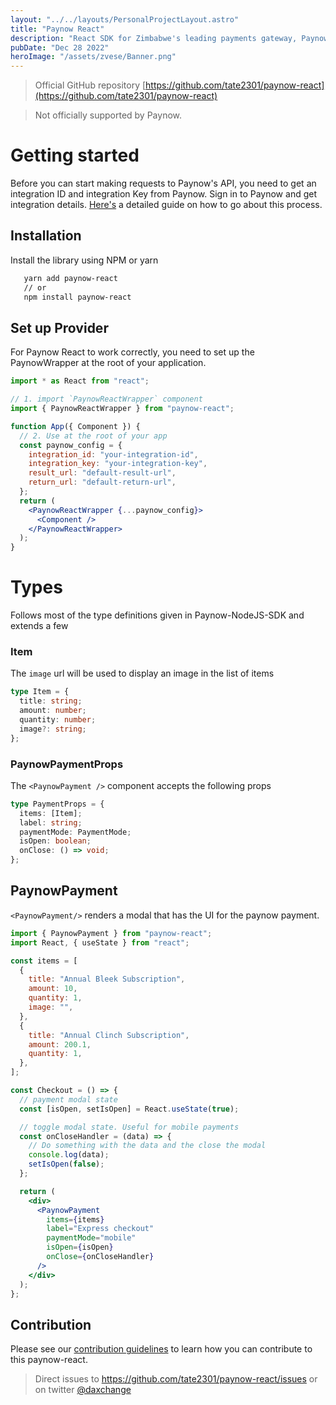 ```yaml
---
layout: "../../layouts/PersonalProjectLayout.astro"
title: "Paynow React"
description: "React SDK for Zimbabwe's leading payments gateway, Paynow."
pubDate: "Dec 28 2022"
heroImage: "/assets/zvese/Banner.png"
---
```


> Official GitHub repository [https://github.com/tate2301/paynow-react](https://github.com/tate2301/paynow-react)

> Not officially supported by Paynow.

# Getting started

Before you can start making requests to Paynow's API, you need to get an integration ID and integration Key from Paynow. Sign in to Paynow and get integration details. [Here's](https://developers.paynow.co.zw/docs/integration_generation.html) a detailed guide on how to go about this process.

## Installation

Install the library using NPM or yarn

```bash
   yarn add paynow-react
   // or
   npm install paynow-react
```

## Set up Provider

For Paynow React to work correctly, you need to set up the PaynowWrapper at the root of your application.

```jsx
import * as React from "react";

// 1. import `PaynowReactWrapper` component
import { PaynowReactWrapper } from "paynow-react";

function App({ Component }) {
  // 2. Use at the root of your app
  const paynow_config = {
    integration_id: "your-integration-id",
    integration_key: "your-integration-key",
    result_url: "default-result-url",
    return_url: "default-return-url",
  };
  return (
    <PaynowReactWrapper {...paynow_config}>
      <Component />
    </PaynowReactWrapper>
  );
}
```

# Types

Follows most of the type definitions given in Paynow-NodeJS-SDK and extends a few

### Item

The `image` url will be used to display an image in the list of items

```ts
type Item = {
  title: string;
  amount: number;
  quantity: number;
  image?: string;
};
```

### PaynowPaymentProps

The `<PaynowPayment />` component accepts the following props

```ts
type PaymentProps = {
  items: [Item];
  label: string;
  paymentMode: PaymentMode;
  isOpen: boolean;
  onClose: () => void;
};
```

## PaynowPayment

`<PaynowPayment/>` renders a modal that has the UI for the paynow payment.

```jsx
import { PaynowPayment } from "paynow-react";
import React, { useState } from "react";

const items = [
  {
    title: "Annual Bleek Subscription",
    amount: 10,
    quantity: 1,
    image: "",
  },
  {
    title: "Annual Clinch Subscription",
    amount: 200.1,
    quantity: 1,
  },
];

const Checkout = () => {
  // payment modal state
  const [isOpen, setIsOpen] = React.useState(true);

  // toggle modal state. Useful for mobile payments
  const onCloseHandler = (data) => {
    // Do something with the data and the close the modal
    console.log(data);
    setIsOpen(false);
  };

  return (
    <div>
      <PaynowPayment
        items={items}
        label="Express checkout"
        paymentMode="mobile"
        isOpen={isOpen}
        onClose={onCloseHandler}
      />
    </div>
  );
};
```

## Contribution

Please see our [contribution guidelines](https://github.com/tate2301/paynow-react/blob/main/CONTRIBUTING.md) to learn how you can contribute to this paynow-react.

> Direct issues to https://github.com/tate2301/paynow-react/issues or on twitter [@daxchange](https://twitter.com/daxchange)
